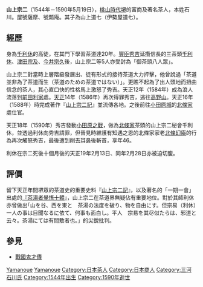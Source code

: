 '''山上宗二'''（1544年－1590年5月19日），[[桃山時代|桃山時代]][[堺|堺]]的富商及著名茶人，本姓石川。屋號薩摩、號瓢庵。其子為山上道七（伊勢屋道七）。

== 經歷 ==

身為[[千利休|千利休]]的高徒，在其門下學習茶道達20年。[[豐臣秀吉|豐臣秀吉]]延攬信長的三茶頭[[千利休|千利休]]、[[津田宗及|津田宗及]]、[[今井宗久|今井宗久]]後，山上宗二等5人亦受封為「御茶頭八人眾」。

山上宗二對當時上層階級發展出、徒有形式的接待茶道大力抨擊，他曾說過「茶道並非為了茶道而生（茶道のための茶道ではない）」。更瞧不起為了出人頭地而扭曲信念的茶人，其心直口快的性格馬上激怒了秀吉。天正12年（1584年）成為浪人流落到[[前田利家|前田利家]]處。[[天正_(日本)|天正]]14年（1586年）再次得罪秀吉，逃往[[高野山|高野山]]。天正16年（1588年）時完成著作『[[山上宗二記|山上宗二記]]』並流傳各地。之後前往[[小田原城|小田原城]]的[[後北條氏|北條家]]處仕官。

天正18年（1590年）秀吉發動[[小田原之戰|小田原之戰]]，做為[[後北條氏|北條家]]茶頭的山上宗二秘會千利休，並透過利休向秀吉請罪，但晉見時維護有知遇之恩的北條家家老[[北條幻庵|北條幻庵]]的行為再次觸怒秀吉，最後遭到削去耳鼻後斬首，享年46。

利休在宗二死後十個月後的天正19年2月13日、同年2月28日亦被迫切腹。

== 評價 ==

留下天正年間堺眾的茶道史的重要史料『[[山上宗二記|山上宗二記]]』，以及著名的「一期一會」出處的[[『茶湯者覺悟十體|『茶湯者覺悟十體]]』，山上宗二在茶道界無疑佔有重要地位。對於其師利休亦曾做出｢山を谷、西を東と　茶湯の法度を破り、物を自由にす。但宗易（利休）一人の事は目聞なるに依て、何事も面白し。平人　宗易を其尽似たらは、邪道と云々。茶湯にては有間敷者也。」的尖銳批判。 


==參見==
*[[戰國鬼才傳|戰國鬼才傳]]

[[Category:戰國時代人物_(日本)|Yamanoue]]
[[Category:安土桃山時代人物|Yamanoue]]
[[Category:日本茶人|Category:日本茶人]]
[[Category:日本商人|Category:日本商人]]
[[Category:三河石川氏|Category:三河石川氏]]
[[Category:1544年出生|Category:1544年出生]]
[[Category:1590年逝世|Category:1590年逝世]]